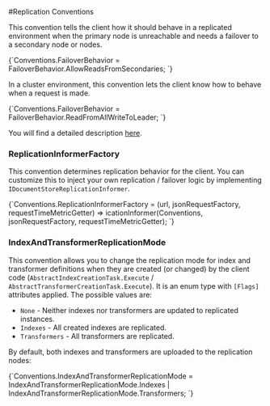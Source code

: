 
#Replication Conventions



This convention tells the client how it should behave in a replicated environment when the primary node is unreachable and needs a failover to a secondary node or nodes.  

<TabItem value="failover_behavior" label="failover_behavior">
<CodeBlock language="csharp">
{`Conventions.FailoverBehavior = FailoverBehavior.AllowReadsFromSecondaries;
`}
</CodeBlock>
</TabItem>

In a cluster environment, this convention lets the client know how to behave when a request is made.  

<TabItem value="cluster_failover_behavior" label="cluster_failover_behavior">
<CodeBlock language="csharp">
{`Conventions.FailoverBehavior = FailoverBehavior.ReadFromAllWriteToLeader;
`}
</CodeBlock>
</TabItem>

You will find a detailed description [here](../../bundles/how-client-integrates-with-replication-bundle.mdx).  

### ReplicationInformerFactory

This convention determines replication behavior for the client. You can customize this to inject your own replication / failover logic by implementing `IDocumentStoreReplicationInformer`.

<TabItem value="replication_informer" label="replication_informer">
<CodeBlock language="csharp">
{`Conventions.ReplicationInformerFactory = (url, jsonRequestFactory, requestTimeMetricGetter) =>
icationInformer(Conventions, jsonRequestFactory, requestTimeMetricGetter);
`}
</CodeBlock>
</TabItem>

### IndexAndTransformerReplicationMode

This convention allows you to change the replication mode for index and transformer definitions when they are created (or changed) by the client code (`AbstractIndexCreationTask.Execute` / `AbstractTransformerCreationTask.Execute`). It is an enum type with `[Flags]` attributes applied. The possible values are:

* `None` - Neither indexes nor transformers are updated to replicated instances.
* `Indexes` - All created indexes are replicated.
* `Transformers` - All transformers are replicated.

By default, both indexes and transformers are uploaded to the replication nodes:

<TabItem value="index_and_transformer_replication_mode" label="index_and_transformer_replication_mode">
<CodeBlock language="csharp">
{`Conventions.IndexAndTransformerReplicationMode = IndexAndTransformerReplicationMode.Indexes |
                                                 IndexAndTransformerReplicationMode.Transformers;
`}
</CodeBlock>
</TabItem>


